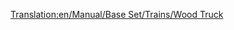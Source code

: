 [[Translation:en/Manual/Base Set/Trains/Wood Truck]]
{{en/Manual/Base Set/Trains/Trains Carriages new|NormalCost=£1,414 ($2,828)
|NormalWeight=16 / 46 t
|Picture=[[File:en/Manual/Base Set/Trains/Woodtruck.png]]
|NormalCapacity=30 tonnes of wood
|MonoCost=£1,414 ($2,828)
|MonoWeight=16 / 51 t
|MonoCapacity=35 tonnes of wood
|MagCost=£1,414 ($2,828)
|MagWeight=16 / 53 t
|MagCapacity=37 tonnes of wood
|Description=Wood is the most precious good you can carry in the [[en/Manual/Climates#sub-tropical | tropical]] scenarios if you can find a lumber mill. It gives you a feeling why tropical woods are devastated..... [[en/Manual/Base Set/Trains/Wood Truck]] is also available in [[en/Manual/Climates#temperate | Temperate]] and [[en/Manual/Climates#sub-arctic | Sub-Arctic]] climates.
}}